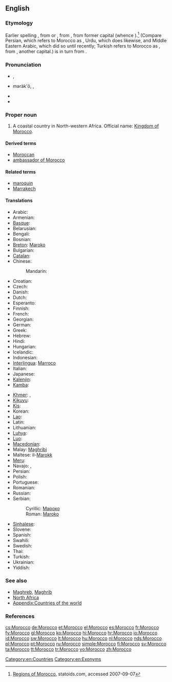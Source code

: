 {{wikipedia}}
{{also|morocco}}
==English==
===Etymology===
Earlier spelling {{term|Marocco|lang=en}}, from {{etyl|es}} {{term|Marruecos|lang=es}} or {{etyl|pt}} {{term|Marrocos|lang=pt}}, from {{etyl|ML.}} {{term|Morroch|lang=la}}, from former capital {{attention|la}}{{term|||Marrakech|lang=la}} (whence {{etyl|en|-}} {{term|Marrakech}}).<ref>[http://www.statoids.com/uma.html Regions of Morocco], statoids.com, accessed 2007-09-07</ref> (Compare Persian, which refers to Morocco as {{term|مراکش|sc=Arab|lang=fa||marâkeš}}, Urdu, which does{{rfscript|Arab|lang=ur}} likewise, and Middle Eastern Arabic, which did so{{rfscript|Arab|lang=ar}} until recently; Turkish refers to Morocco as {{term|Fas|lang=tr}}, from {{term|Fas||Fez|lang=tr}}, another capital.) {{term||Marrakech}} is in turn from {{etyl|ber}} {{term||Murt n Akush|Land of God}}.

===Pronunciation===
* {{a|UK}} {{IPA|/məˈrɒkəʊ/}}, {{SAMPA|/m@"rQk@U/}}
* {{a|US}} məräk'ō, {{IPAchar|/məˈrɑkoʊ/}}, {{SAMPA|/m@"rAkoU/}}
* {{audio|En-us-Morocco.ogg|Audio (US)}}
* {{rhymes|ɒkəʊ}}

===Proper noun===
{{en-proper noun}}

# A coastal country in North-western Africa. Official name: [[Kingdom of Morocco]].

====Derived terms====
* [[Moroccan]]
* [[ambassador of Morocco]]

====Related terms====
* [[maroquin]]
* [[Marrakech]]

====Translations====
{{trans-top|country}}
* Arabic: {{t-|ar|المغرب|m|tr=al-mághrib}}
* Armenian: {{t-|hy|Մարոկկո|tr=Marokko}}
* [[Basque]]: {{t|eu|Maroko}}
* Belarusian: {{t|be|Марока|n|tr=Maróka|sc=Cyrl}}
* Bengali: {{t-|bn|মরোক্কো}}
* Bosnian: {{t-|bs|Maroko|m}}
* [[Breton]]: [[Maroko]]
* Bulgarian: {{t-|bg|Мароко|tr=Maróko}}
* [[Catalan]]: {{t|ca|Marroc|m}}
* Chinese:
*: Mandarin: {{t-|cmn|摩洛哥|tr=Móluògē|sc=Hani}}
* Croatian: {{t+|hr|Maroko|m}}
* Czech: {{t-|cs|Maroko|m}}
* Danish: {{t-|da|Marokko}}
* Dutch: {{t+|nl|Marokko}}
* Esperanto: {{t-|eo|Maroko|xs=Esperanto}}
* Finnish: {{t+|fi|Marokko}}
* French: {{t+|fr|Maroc|m}}
* Georgian: {{t|ka|მაროკო|tr=Maroko|sc=Geor|xs=Georgian}}
* German: {{t+|de|Marokko}}
* Greek: {{t+|el|Μαρόκο|n|tr=Maróko}}
* Hebrew: {{t|he|מרוקו|tr=Maroko}}
* Hindi: {{t|hi|मोरक्को|tr=morakko|sc=Deva}}
* Hungarian: {{t+|hu|Marokkó}}
* Icelandic: {{t|is|Marokkó}}
* Indonesian: {{t-|id|Moroko|xs=Indonesian}}
* [[Interlingua]]: [[Marroco]]
* Italian: {{t+|it|Marocco|m}}
* Japanese: {{t+|ja|モロッコ|tr=Morokko}}
* [[Kalenjin]]: {{tø|kln|Moroko}}
* [[Kamba]]: {{tø|kam|Moroko}}
{{trans-mid}}
* [[Khmer]]: {{t|km|ប្រទេសម៉ូរ៉ុកកូ|tr=prɑteih moorokkoo|sc=Khmr}}, {{t|km|ម៉ូរ៉ុកកូ|tr=moorokkoo|sc=Khmr}}
* [[Kikuyu]]: {{tø|ki|Moroko}}
* [[Kis]]: {{tø|kis|Moroko}}
* Korean: {{t+|ko|모로코|tr=Moroko|sc=Hang}}
* [[Lao]]: {{t|lo|ມາລົກ|tr=maalok|sc=Laoo|xs=Lao}}
* Latin: {{t+|la|Marocum|}}
* Lithuanian: {{t|lt|Marokas|m}}
* [[Luhya]]: {{tø|luy|Moroko}}
* [[Luo]]: {{tø|luo|Moroko}}
* [[Macedonian]]: {{t-|mk|Мароко|n|tr=Maróko}}
* Malay: [[Maghribi]]
* Maltese: il-[[Marokk]]
* [[Meru]]: {{tø|mer|Moroko}}
* Navajo: {{tø|nv|Moroko‎}}, {{tø|nv|Máághwib bikéyah}}
* Persian: {{t|fa|مراکش|tr=Marâkeš|sc=fa-Arab}}
* Polish: {{t+|pl|Maroko}}
* Portuguese: {{t+|pt|Marrocos}}
* Romanian: {{t-|ro|Maroc|n}}
* Russian: {{t-|ru|Марокко|n|tr=Marókko}} {{indeclinable}}
* Serbian:
*: Cyrillic: [[Мароко#Serbian|Мароко]] {{m}}
*: Roman: [[Maroko#Serbian|Maroko]] {{m}}
* [[Sinhalese]]: {{t|si|මොරොක්කෝව|tr=morokkōva|sc=Sinh}}
* Slovene: {{t+|sl|Maroko|m}}
* Spanish: {{t+|es|Marruecos|m}}
* Swahili: {{t+|sw|Moroko|xs=Swahili}}
* Swedish: {{t+|sv|Marocko}}
* Thai: {{t|th|โมร็อกโก|tr=moh-rók-goh}}
* Turkish: {{t+|tr|Fas}}
* Ukrainian: {{t|uk|Марокко|n|tr=Marókko|sc=Cyrl}}
* Yiddish: {{t|yi|מאראקא|alt=מאַראָקאָ|tr=Maroko|xs=Yiddish}}
{{trans-bottom}}

===See also===
* [[Maghreb]], [[Maghrib]]
* [[North Africa]]
* [[Appendix:Countries of the world]]

===References===
<references/>
[[Category:en:Countries]]
[[Category:en:Exonyms]]

[[cs:Morocco]]
[[de:Morocco]]
[[et:Morocco]]
[[el:Morocco]]
[[es:Morocco]]
[[fr:Morocco]]
[[fy:Morocco]]
[[gl:Morocco]]
[[ko:Morocco]]
[[hi:Morocco]]
[[hr:Morocco]]
[[io:Morocco]]
[[id:Morocco]]
[[sw:Morocco]]
[[lt:Morocco]]
[[hu:Morocco]]
[[nl:Morocco]]
[[nds:Morocco]]
[[pl:Morocco]]
[[pt:Morocco]]
[[ru:Morocco]]
[[simple:Morocco]]
[[fi:Morocco]]
[[sv:Morocco]]
[[ta:Morocco]]
[[tt:Morocco]]
[[tr:Morocco]]
[[vo:Morocco]]
[[zh:Morocco]]